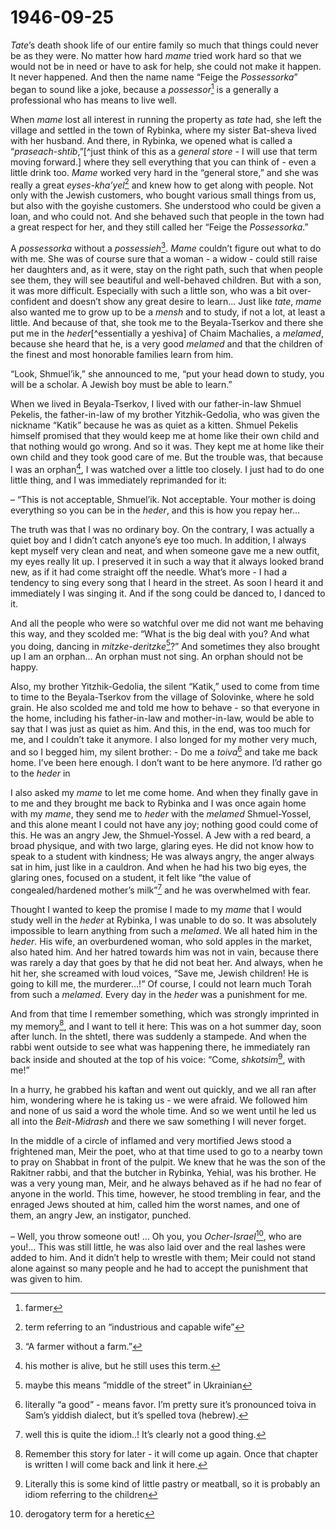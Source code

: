 # 1946-09-25


_Tate_'s death shook life of our entire family so much that things could never be as they were. No matter how hard _mame_ tried work hard so that we would not be in need or have to ask for help, she could not make it happen. It never happened. And then the name name "Feige the _Possessorka_" began to sound like a joke, because a _possessor_^[farmer] is a generally a professional who has means to live well.


When _mame_ lost all interest in running the property as _tate_ had, she left the village and settled in the town of Rybinka, where my sister Bat-sheva lived with her husband. And there, in Rybinka, we opened what is called a "_praseach-shtib_,"[^just think of this as a _general store_ - I will use that term moving forward.] where they sell everything that you can think of - even a little drink too.
_Mame_ worked very hard in the "general store," and she was really a great _eyses-kha'yel_^[term referring to an "industrious and capable wife"] and knew how to get along with people. Not only with the Jewish customers, who bought various small things from us, but also with the goyishe customers. She understood who could be given a loan, and who could not. And she behaved such that people in the town had a great respect for her, and they still called her "Feige the _Possessorka_."


A _possessorka_ without a _possessieh_^["A farmer without a farm."]. _Mame_ couldn't figure out what to do with me. She was of course sure that a woman - a widow - could still raise her daughters and, as it were, stay on the right path, such that when people see them, they will see beautiful and well-behaved children.
But with a son, it was more difficult. Especially with such a little son, who was a bit over-confident and doesn't show any great desire to learn...
Just like _tate_, _mame_ also wanted me to grow up to be a _mensh_ and to study, if not a lot, at least a little. And because of that, she took me to the Beyala-Tserkov and there she put me in the _heder_[^essentially a yeshiva] of Chaim Machalies, a _melamed_, because she heard that he, is a very good _melamed_ and that the children of the finest and most honorable families learn from him.

"Look, Shmuel'ik," she announced to me, "put your head down to study, you will be a scholar. A Jewish boy must be able to learn."

When we lived in Beyala-Tserkov, I lived with our father-in-law Shmuel Pekelis, the father-in-law of my brother Yitzhik-Gedolia, who was given the nickname "Katik" because he was as quiet as a kitten. Shmuel Pekelis himself promised that they would keep me at home like their own child and that nothing would go wrong. And so it was. They kept me at home like their own child and they took good care of me. But the trouble was, that because I was an orphan^[his mother is alive, but he still uses this term.], I was watched over a little too closely. I just had to do one little thing, and I was immediately reprimanded for it:

-- "This is not acceptable, Shmuel'ik. Not acceptable. Your mother is doing everything so you can be in the _heder_, and this is how you repay her...

The truth was that I was no ordinary boy. On the contrary, I was actually a quiet boy and I didn't catch anyone's eye too much. In addition, I always kept myself very clean and neat, and when someone gave me a new outfit, my eyes really lit up. I preserved it in such a way that it always looked brand new, as if it had come straight off the needle. What’s more - I had a tendency to sing every song that I heard in the street. As soon I heard it and immediately I was singing it. And if the song could be danced to, I danced to it.


And all the people who were so watchful over me did not want me behaving this way, and they scolded me: "What is the big deal with you? And what you doing, dancing in _mitzke-deritzke_^[maybe this means "middle of the street" in Ukrainian]?" And sometimes they also brought up I am an orphan... An orphan must not sing. An orphan should not be happy. 

Also, my brother Yitzhik-Gedolia, the silent "Katik," used to come from time to time to the Beyala-Tserkov from the village of Solovinke, where he sold grain. He also scolded me and told me how to behave - so that everyone in the home, including his father-in-law and mother-in-law, would be able to say that I was just as quiet as him. And this, in the end, was too much for me, and I couldn't take it anymore. I also longed for my mother very much, and so I begged him, my silent brother:
- Do me a _toiva_^[literally "a good" - means favor. I'm pretty sure it's pronounced toiva in Sam's yiddish dialect, but it's spelled tova (hebrew).] and take me back home. I've been here enough. I don't want to be here anymore. I'd rather go to the _heder_ in 

I also asked my _mame_ to let me come home. And when they finally gave in to me and they brought me back to Rybinka and I was once again home with my _mame_, they send me to _heder_ with the _melamed_ Shmuel-Yossel, and this alone meant I could not have any joy; nothing good could come of this. He was an angry Jew, the Shmuel-Yossel. A Jew with a red beard, a broad physique, and with two large, glaring eyes. He did not know how to speak to a student with kindness; He was always angry, the anger always sat in him, just like in a cauldron. And when he had his two big eyes, the glaring ones, focused on a student, it felt like "the value of congealed/hardened mother's milk"^[well this is quite the idiom..! It's clearly not a good thing.] and he was overwhelmed with fear.

Thought I wanted to keep the promise I made to my _mame_ that I would study well in the _heder_ at Rybinka, I was unable to do so. It was absolutely impossible to learn anything from such a _melamed_. We all hated him in the _heder_. His wife, an overburdened woman, who sold apples in the market, also hated him. And her hatred towards him was not in vain, because there was rarely a day that goes by that he did not beat her. And always, when he hit her, she screamed with loud voices, "Save me, Jewish children! He is going to kill me, the murderer...!" Of course, I could not learn much Torah from such a _melamed_. Every day in the _heder_ was a punishment for me.


And from that time I remember something, which was strongly imprinted in my memory^[Remember this story for later - it will come up again. Once that chapter is written I will come back and link it here.], and I want to tell it here:
This was on a hot summer day, soon after lunch. In the shtetl, there was suddenly a stampede. And when the rabbi went outside to see what was happening there, he immediately ran back inside and shouted at the top of his voice: "Come, _shkotsim_^[Literally this is some kind of little pastry or meatball, so it is probably an idiom referring to the children], with me!"

In a hurry, he grabbed his kaftan and went out quickly, and we all ran after him, wondering where he is taking us - we were afraid. We followed him and none of us said a word the whole time. And so we went until he led us all into the _Beit-Midrash_ and there we saw something I will never forget. 

In the middle of a circle of inflamed and very mortified Jews stood a frightened man, Meir the poet, who at that time used to go to a nearby town to pray on Shabbat in front of the pulpit. We knew that he was the son of the Rakitner rabbi, and that the butcher in Rybinka, Yehial, was his brother. He was a very young man, Meir, and he always behaved as if he had no fear of anyone in the world. This time, however, he stood trembling in fear, and the enraged Jews shouted at him, called him the worst names, and one of them, an angry Jew, an instigator, punched.

-- Well, you throw someone out! ... Oh you, you _Ocher-Israel_^[derogatory term for a heretic], who are you!...
This was still little, he was also laid over and the real lashes were added to him. And it didn't help to wrestle with them; Meir could not stand alone against so many people and he had to accept the punishment that was given to him.


